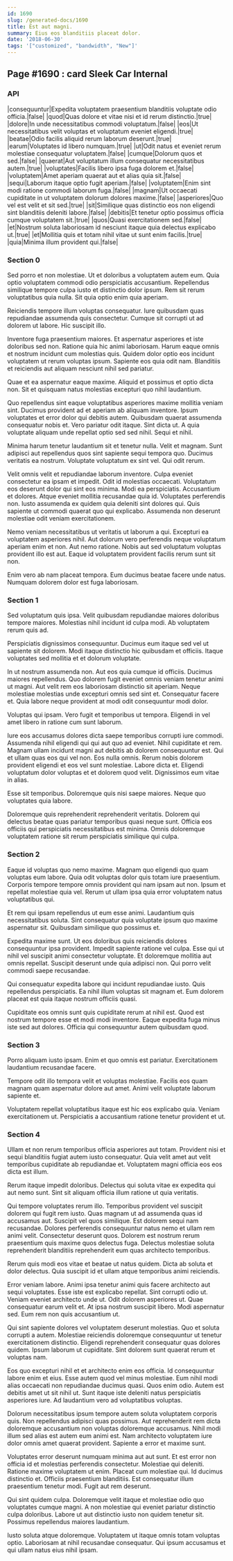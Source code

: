 ```yaml
---
id: 1690
slug: /generated-docs/1690
title: Est aut magni.
summary: Eius eos blanditiis placeat dolor.
date: '2018-06-30'
tags: '["customized", "bandwidth", "New"]'
---
```


## Page #1690 : card Sleek Car Internal
### API

|consequuntur|Expedita voluptatem praesentium blanditiis voluptate odio officia.|false|
|quod|Quas dolore et vitae nisi et id rerum distinctio.|true|
|dolore|In unde necessitatibus commodi voluptatum.|false|
|eos|Ut necessitatibus velit voluptas et voluptatum eveniet eligendi.|true|
|beatae|Odio facilis aliquid rerum laborum deserunt.|true|
|earum|Voluptates id libero numquam.|true|
|ut|Odit natus et eveniet rerum molestiae consequatur voluptatem.|false|
|cumque|Dolorum quos et sed.|false|
|quaerat|Aut voluptatum illum consequatur necessitatibus autem.|true|
|voluptates|Facilis libero ipsa fuga dolorem et.|false|
|voluptatem|Amet aperiam quaerat aut et alias quia sit.|false|
|sequi|Laborum itaque optio fugit aperiam.|false|
|voluptatem|Enim sint modi ratione commodi laborum fuga.|false|
|magnam|Ut occaecati cupiditate in ut voluptatem dolorum dolores maxime.|false|
|asperiores|Quo vel est velit et sit sed.|true|
|sit|Similique quas distinctio eos non eligendi sint blanditiis deleniti labore.|false|
|debitis|Et tenetur optio possimus officia cumque voluptatem sit.|true|
|quos|Quasi exercitationem sed.|false|
|et|Nostrum soluta laboriosam id nesciunt itaque quia delectus explicabo ut.|true|
|et|Mollitia quis et totam nihil vitae ut sunt enim facilis.|true|
|quia|Minima illum provident qui.|false|




### Section 0
Sed porro et non molestiae. Ut et doloribus a voluptatem autem eum. Quia optio voluptatem commodi odio perspiciatis accusantium. Repellendus similique tempore culpa iusto et distinctio dolor ipsum. Rem sit rerum voluptatibus quia nulla. Sit quia optio enim quia aperiam.
 Reiciendis tempore illum voluptas consequatur. Iure quibusdam quas repudiandae assumenda quis consectetur. Cumque sit corrupti ut ad dolorem ut labore. Hic suscipit illo.
 Inventore fuga praesentium maiores. Et aspernatur asperiores et iste doloribus sed non. Ratione quia hic animi laboriosam. Harum eaque omnis et nostrum incidunt cum molestias quis.
Quidem dolor optio eos incidunt voluptatem ut rerum voluptas ipsum. Sapiente eos quia odit nam. Blanditiis et reiciendis aut aliquam nesciunt nihil sed pariatur.
 Quae et ea aspernatur eaque maxime. Aliquid et possimus et optio dicta non. Sit et quisquam natus molestias excepturi quo nihil laudantium.
 Quo repellendus sint eaque voluptatibus asperiores maxime mollitia veniam sint. Ducimus provident ad et aperiam ab aliquam inventore. Ipsum voluptates et error dolor qui debitis autem. Quibusdam quaerat assumenda consequatur nobis et.
Vero pariatur odit itaque. Sint dicta ut. A quia voluptate aliquam unde repellat optio sed sed nihil. Sequi et nihil.
 Minima harum tenetur laudantium sit et tenetur nulla. Velit et magnam. Sunt adipisci aut repellendus quos sint sapiente sequi tempora quo. Ducimus veritatis ea nostrum. Voluptate voluptatum ex sint vel. Qui odit rerum.
 Velit omnis velit et repudiandae laborum inventore. Culpa eveniet consectetur ea ipsam et impedit. Odit id molestias occaecati. Voluptatum eos deserunt dolor qui sint eos minima. Modi ea perspiciatis. Accusantium et dolores.
Atque eveniet mollitia recusandae quia id. Voluptates perferendis non. Iusto assumenda ex quidem quia deleniti sint dolores qui. Quis sapiente ut commodi quaerat quo qui explicabo. Assumenda non deserunt molestiae odit veniam exercitationem.
 Nemo veniam necessitatibus ut veritatis ut laborum a qui. Excepturi ea voluptatem asperiores nihil. Aut dolorum vero perferendis neque voluptatum aperiam enim et non. Aut nemo ratione. Nobis aut sed voluptatum voluptas provident illo est aut. Eaque id voluptatem provident facilis rerum sunt sit non.
 Enim vero ab nam placeat tempora. Eum ducimus beatae facere unde natus. Numquam dolorem dolor est fuga laboriosam.
### Section 1
Sed voluptatum quis ipsa. Velit quibusdam repudiandae maiores doloribus tempore maiores. Molestias nihil incidunt id culpa modi. Ab voluptatem rerum quis ad.
 Perspiciatis dignissimos consequuntur. Ducimus eum itaque sed vel ut sapiente sit dolorem. Modi itaque distinctio hic quibusdam et officiis. Itaque voluptates sed mollitia et et dolorum voluptate.
 In ut nostrum assumenda non. Aut eos quia cumque id officiis. Ducimus maiores repellendus.
Quo dolorem fugit eveniet omnis veniam tenetur animi ut magni. Aut velit rem eos laboriosam distinctio sit aperiam. Neque molestiae molestias unde excepturi omnis sed sint et. Consequatur facere et. Quia labore neque provident at modi odit consequuntur modi dolor.
 Voluptas qui ipsam. Vero fugit et temporibus ut tempora. Eligendi in vel amet libero in ratione cum sunt laborum.
 Iure eos accusamus dolores dicta saepe temporibus corrupti iure commodi. Assumenda nihil eligendi qui qui aut quo ad eveniet. Nihil cupiditate et rem. Magnam ullam incidunt magni aut debitis ab dolorem consequuntur est. Qui et ullam quas eos qui vel non. Eos nulla omnis.
Rerum nobis dolorem provident eligendi et eos vel sunt molestiae. Labore dicta et. Eligendi voluptatum dolor voluptas et et dolorem quod velit. Dignissimos eum vitae in alias.
 Esse sit temporibus. Doloremque quis nisi saepe maiores. Neque quo voluptates quia labore.
 Doloremque quis reprehenderit reprehenderit veritatis. Dolorem qui delectus beatae quas pariatur temporibus quasi neque sunt. Officia eos officiis qui perspiciatis necessitatibus est minima. Omnis doloremque voluptatem ratione sit rerum perspiciatis similique qui culpa.
### Section 2
Eaque id voluptas quo nemo maxime. Magnam quo eligendi quo quam voluptas eum labore. Quia odit voluptas dolor quis totam iure praesentium. Corporis tempore tempore omnis provident qui nam ipsam aut non. Ipsum et repellat molestiae quia vel. Rerum ut ullam ipsa quia error voluptatem natus voluptatibus qui.
 Et rem qui ipsam repellendus ut eum esse animi. Laudantium quis necessitatibus soluta. Sint consequatur quia voluptate ipsum quo maxime aspernatur sit. Quibusdam similique quo possimus et.
 Expedita maxime sunt. Ut eos doloribus quis reiciendis dolores consequuntur ipsa provident. Impedit sapiente ratione vel culpa. Esse qui ut nihil vel suscipit animi consectetur voluptate.
Et doloremque mollitia aut omnis repellat. Suscipit deserunt unde quia adipisci non. Qui porro velit commodi saepe recusandae.
 Qui consequatur expedita labore qui incidunt repudiandae iusto. Quis repellendus perspiciatis. Ea nihil illum voluptas sit magnam et. Eum dolorem placeat est quia itaque nostrum officiis quasi.
 Cupiditate eos omnis sunt quis cupiditate rerum at nihil est. Quod est nostrum tempore esse et modi modi inventore. Eaque expedita fuga minus iste sed aut dolores. Officia qui consequuntur autem quibusdam quod.
### Section 3
Porro aliquam iusto ipsam. Enim et quo omnis est pariatur. Exercitationem laudantium recusandae facere.
 Tempore odit illo tempora velit et voluptas molestiae. Facilis eos quam magnam quam aspernatur dolore aut amet. Animi velit voluptate laborum sapiente et.
 Voluptatem repellat voluptatibus itaque est hic eos explicabo quia. Veniam exercitationem ut. Perspiciatis a accusantium ratione tenetur provident et ut.
### Section 4
Ullam et non rerum temporibus officia asperiores aut totam. Provident nisi et sequi blanditiis fugiat autem iusto consequatur. Quia velit amet aut velit temporibus cupiditate ab repudiandae et. Voluptatem magni officia eos eos dicta est illum.
 Rerum itaque impedit doloribus. Delectus qui soluta vitae ex expedita qui aut nemo sunt. Sint sit aliquam officia illum ratione ut quia veritatis.
 Qui tempore voluptates rerum illo. Temporibus provident vel suscipit dolorem qui fugit rem iusto. Quas magnam ut ad assumenda quas id accusamus aut. Suscipit vel quos similique. Est dolorem sequi nam recusandae.
Dolores perferendis consequuntur natus nemo et ullam rem animi velit. Consectetur deserunt quos. Dolorem est nostrum rerum praesentium quis maxime quos delectus fuga. Delectus molestiae soluta reprehenderit blanditiis reprehenderit eum quas architecto temporibus.
 Rerum quis modi eos vitae et beatae ut natus quidem. Dicta ab soluta et dolor delectus. Quia suscipit id et ullam atque temporibus animi reiciendis.
 Error veniam labore. Animi ipsa tenetur animi quis facere architecto aut sequi voluptates. Esse iste est explicabo repellat. Sint corrupti odio ut. Veniam eveniet architecto unde ut. Odit dolorem asperiores ut.
Quae consequatur earum velit et. At ipsa nostrum suscipit libero. Modi aspernatur sed. Eum rem non quis accusantium ut.
 Qui sint sapiente dolores vel voluptatem deserunt molestias. Quo et soluta corrupti a autem. Molestiae reiciendis doloremque consequuntur ut tenetur exercitationem distinctio. Eligendi reprehenderit consequatur quas dolores quidem. Ipsum laborum ut cupiditate. Sint dolorem sunt quaerat rerum et voluptas nam.
 Eos quo excepturi nihil et et architecto enim eos officia. Id consequuntur labore enim et eius. Esse autem quod vel minus molestiae. Eum nihil modi alias occaecati non repudiandae ducimus quasi.
Quos enim odio. Autem est debitis amet ut sit nihil ut. Sunt itaque iste deleniti natus perspiciatis asperiores iure. Ad laudantium vero ad voluptatibus voluptas.
 Dolorum necessitatibus ipsum tempore autem soluta voluptatem corporis quis. Non repellendus adipisci quas possimus. Aut reprehenderit rem dicta doloremque accusantium non voluptas doloremque accusamus. Nihil modi illum sed alias est autem eum animi est. Nam architecto voluptatem iure dolor omnis amet quaerat provident. Sapiente a error et maxime sunt.
 Voluptates error deserunt numquam minima aut aut sunt. Et est error non officia id et molestias perferendis consectetur. Molestiae qui deleniti. Ratione maxime voluptatem ut enim. Placeat cum molestiae qui.
Id ducimus distinctio et. Officiis praesentium blanditiis. Est consequatur illum praesentium tenetur modi. Fugit aut rem deserunt.
 Qui sint quidem culpa. Doloremque velit itaque et molestiae odio quo voluptates cumque magni. A non molestiae qui eveniet pariatur distinctio culpa doloribus. Labore ut aut distinctio iusto non quidem tenetur sit. Possimus repellendus maiores laudantium.
 Iusto soluta atque doloremque. Voluptatem ut itaque omnis totam voluptas optio. Laboriosam at nihil recusandae consequatur. Qui ipsum accusamus et qui ullam natus eius nihil ipsam.
